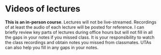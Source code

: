 # Videos of lectures

**This is an in-person course**.  Lectures will not be live-streamed.  Recordings of at least the audio of each lecture will be posted for reference.  I can briefly review key parts of lectures during office hours but will not fill in all the gaps in your notes if you missed class.  It is your responsibility to watch the class recordings and obtain notes you missed from classmates.  UTAs can also help you fill in any gaps in your notes.



<!-- The first two weeks of class lecture will be recorded using Zoom and posted to Panopto. -->

<!-- After the first lecture I will distribute the Panopto folder where the videos will be saved. -->

<!-- Note: Since this class is not meant to be taken asynchronously I will not actively support use of these videos. -->

<!-- TODO: finalize policy -->